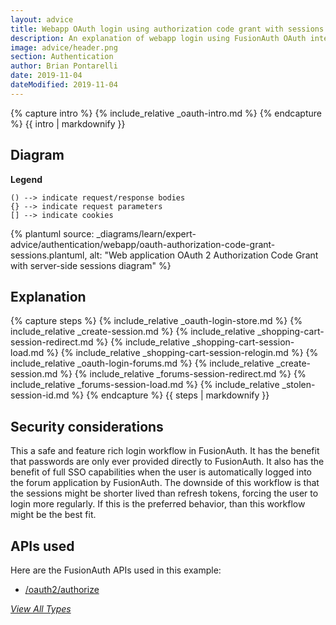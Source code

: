```yaml
---
layout: advice
title: Webapp OAuth login using authorization code grant with sessions
description: An explanation of webapp login using FusionAuth OAuth interface with the authorization code grant with server-side sessions
image: advice/header.png
section: Authentication
author: Brian Pontarelli
date: 2019-11-04
dateModified: 2019-11-04
---
```


{% capture intro %}
{% include_relative _oauth-intro.md %}
{% endcapture %}
{{ intro | markdownify }}

## Diagram

**Legend**

```text
() --> indicate request/response bodies
{} --> indicate request parameters
[] --> indicate cookies
```

{% plantuml source: _diagrams/learn/expert-advice/authentication/webapp/oauth-authorization-code-grant-sessions.plantuml, alt: "Web application OAuth 2 Authorization Code Grant with server-side sessions diagram" %}

## Explanation

{% capture steps %}
{% include_relative _oauth-login-store.md %}
{% include_relative _create-session.md %}
{% include_relative _shopping-cart-session-redirect.md %}
{% include_relative _shopping-cart-session-load.md %}
{% include_relative _shopping-cart-session-relogin.md %}
{% include_relative _oauth-login-forums.md %}
{% include_relative _create-session.md %}
{% include_relative _forums-session-redirect.md %}
{% include_relative _forums-session-load.md %}
{% include_relative _stolen-session-id.md %}
{% endcapture %}
{{ steps | markdownify }}

## Security considerations

This a safe and feature rich login workflow in FusionAuth. It has the benefit that passwords are only ever provided directly to FusionAuth. It also has the benefit of full SSO capabilities when the user is automatically logged into the forum application by FusionAuth. The downside of this workflow is that the sessions might be shorter lived than refresh tokens, forcing the user to login more regularly. If this is the preferred behavior, than this workflow might be the best fit.  

## APIs used

Here are the FusionAuth APIs used in this example:

* [/oauth2/authorize](/docs/v1/tech/oauth/endpoints#authorize)

[_View All Types_](/learn/expert-advice/authentication/login-authentication-workflows)
